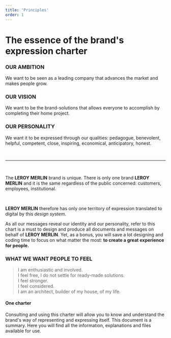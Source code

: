 ```yaml
---
title: 'Principles'
order: 1
---
```


# The essence of the brand's expression charter

### OUR AMBITION

We want to be seen as a leading company that advances the market and makes people grow.

### OUR VISION

We want to be the brand-solutions that allows everyone to accomplish by completing their home project.

### OUR PERSONALITY

We want it to be expressed through our qualities: pedagogue, benevolent, helpful, competent, close, inspiring, economical, anticipatory, honest.

<br />

---

<br />

The **LEROY MERLIN** brand is unique. There is only one brand **LEROY MERLIN** and it is the same regardless of the public concerned: customers, employees, institutional.

<br />

**LEROY MERLIN** therefore has only one territory of expression translated to digital by this _design system_.

As all our messages reveal our identity and our personality, refer to this chart is a must to design and produce all documents and messages on behalf of **LEROY MERLIN**. Yet, as a bonus, you will save a lot designing and coding time to focus on what matter the most: **to create a great experience for people.**

### WHAT WE WANT PEOPLE TO FEEL

> I am enthusiastic and involved.<br />
> I feel free, I do not settle for ready-made solutions.<br />
> I feel stronger.<br />
> I feel considered.<br />
> I am an architect, builder of my house, of my life.

#### One charter

Consulting and using this charter will allow you to know and understand the brand's way of representing and expressing itself. This document is a summary. Here you will find all the information, explanations and files available for use.

<br />